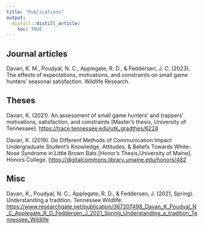 ```yaml
---
title: "Publications"
output:
  distill::distill_article:
    toc: TRUE
---
```

 
## Journal articles

Davan, K. M., Poudyal, N. C., Applegate, R. D., & Feddersen, J. C. (2023). The effects of expectations, motivations, and constraints on small game hunters’ seasonal satisfaction. Wildlife Research.

## Theses

Davan, K. (2021). An assessment of small game hunters’ and trappers’ motivations, satisfaction, and constraints [Master's thesis, University of Tennessee]. [https://trace.tennessee.edu/utk_gradthes/6224](https://trace.tennessee.edu/utk_gradthes/6224)

Davan, K. (2019). Do Different Methods of Communication Impact Undergraduate Student’s Knowledge, Attitudes, & Beliefs Towards White-Nose Syndrome in Little Brown Bats [Honor's Thesis,University of Maine]. Honors College. [https://digitalcommons.library.umaine.edu/honors/482](https://digitalcommons.library.umaine.edu/honors/482/)

## Misc

Davan, K., Poudyal, N. C., Applegate, R. D., & Feddersen, J. (2021, Spring). Understanding a tradition. Tennessee Wildlife. [https://www.researchgate.net/publication/367207498_Davan_K_Poudyal_N_C_Applegate_R_D_Feddersen_J_2021_Spring_Understanding_a_tradition_Tennessee_Wildlife](https://www.researchgate.net/publication/367207498_Davan_K_Poudyal_N_C_Applegate_R_D_Feddersen_J_2021_Spring_Understanding_a_tradition_Tennessee_Wildlife)